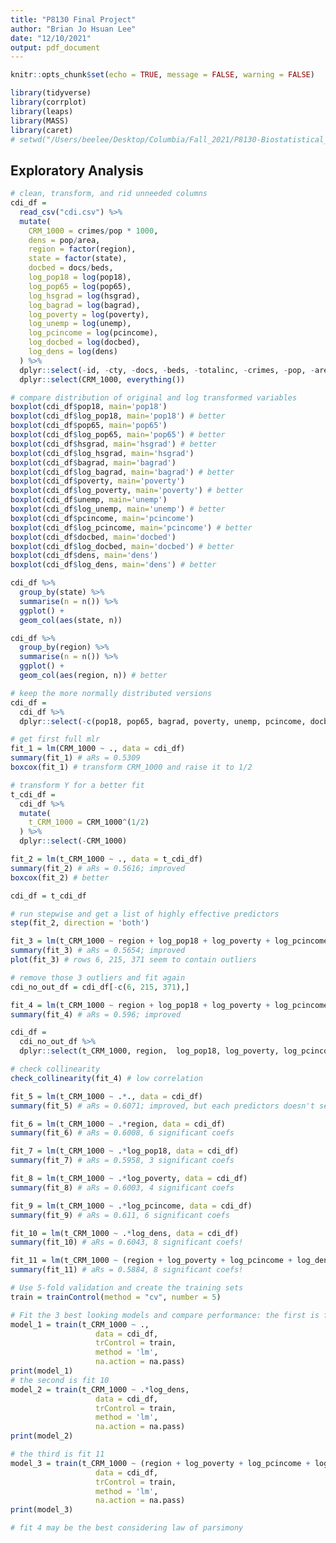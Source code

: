 ```yaml
---
title: "P8130 Final Project"
author: "Brian Jo Hsuan Lee"
date: "12/10/2021"
output: pdf_document
---
```


```r
knitr::opts_chunk$set(echo = TRUE, message = FALSE, warning = FALSE)

library(tidyverse)
library(corrplot)
library(leaps)
library(MASS) 
library(caret)
# setwd("/Users/beelee/Desktop/Columbia/Fall_2021/P8130-Biostatistical_Methods_1/Project/")
```

## Exploratory Analysis

```r
# clean, transform, and rid unneeded columns
cdi_df = 
  read_csv("cdi.csv") %>% 
  mutate(
    CRM_1000 = crimes/pop * 1000,
    dens = pop/area,
    region = factor(region),
    state = factor(state),
    docbed = docs/beds,
    log_pop18 = log(pop18),
    log_pop65 = log(pop65),
    log_hsgrad = log(hsgrad),
    log_bagrad = log(bagrad),
    log_poverty = log(poverty),
    log_unemp = log(unemp),
    log_pcincome = log(pcincome),
    log_docbed = log(docbed),
    log_dens = log(dens)
  ) %>% 
  dplyr::select(-id, -cty, -docs, -beds, -totalinc, -crimes, -pop, -area) %>% 
  dplyr::select(CRM_1000, everything())

# compare distribution of original and log transformed variables
boxplot(cdi_df$pop18, main='pop18')
boxplot(cdi_df$log_pop18, main='pop18') # better
boxplot(cdi_df$pop65, main='pop65') 
boxplot(cdi_df$log_pop65, main='pop65') # better
boxplot(cdi_df$hsgrad, main='hsgrad') # better
boxplot(cdi_df$log_hsgrad, main='hsgrad') 
boxplot(cdi_df$bagrad, main='bagrad') 
boxplot(cdi_df$log_bagrad, main='bagrad') # better
boxplot(cdi_df$poverty, main='poverty')
boxplot(cdi_df$log_poverty, main='poverty') # better
boxplot(cdi_df$unemp, main='unemp')
boxplot(cdi_df$log_unemp, main='unemp') # better
boxplot(cdi_df$pcincome, main='pcincome')
boxplot(cdi_df$log_pcincome, main='pcincome') # better
boxplot(cdi_df$docbed, main='docbed') 
boxplot(cdi_df$log_docbed, main='docbed') # better
boxplot(cdi_df$dens, main='dens')
boxplot(cdi_df$log_dens, main='dens') # better

cdi_df %>%
  group_by(state) %>% 
  summarise(n = n()) %>%
  ggplot() + 
  geom_col(aes(state, n))

cdi_df %>%
  group_by(region) %>% 
  summarise(n = n()) %>%
  ggplot() + 
  geom_col(aes(region, n)) # better

# keep the more normally distributed versions
cdi_df = 
  cdi_df %>% 
  dplyr::select(-c(pop18, pop65, bagrad, poverty, unemp, pcincome, docbed, dens, log_hsgrad, state))

# get first full mlr
fit_1 = lm(CRM_1000 ~ ., data = cdi_df)
summary(fit_1) # aRs = 0.5309
boxcox(fit_1) # transform CRM_1000 and raise it to 1/2

# transform Y for a better fit
t_cdi_df =
  cdi_df %>% 
  mutate(
    t_CRM_1000 = CRM_1000^(1/2)
  ) %>% 
  dplyr::select(-CRM_1000)

fit_2 = lm(t_CRM_1000 ~ ., data = t_cdi_df)
summary(fit_2) # aRs = 0.5616; improved
boxcox(fit_2) # better

cdi_df = t_cdi_df

# run stepwise and get a list of highly effective predictors
step(fit_2, direction = 'both')

fit_3 = lm(t_CRM_1000 ~ region + log_pop18 + log_poverty + log_pcincome + log_dens, data = cdi_df)
summary(fit_3) # aRs = 0.5654; improved
plot(fit_3) # rows 6, 215, 371 seem to contain outliers

# remove those 3 outliers and fit again
cdi_no_out_df = cdi_df[-c(6, 215, 371),]

fit_4 = lm(t_CRM_1000 ~ region + log_pop18 + log_poverty + log_pcincome + log_dens, data = cdi_no_out_df)
summary(fit_4) # aRs = 0.596; improved

cdi_df = 
  cdi_no_out_df %>% 
  dplyr::select(t_CRM_1000, region,  log_pop18, log_poverty, log_pcincome, log_dens)

# check collinearity
check_collinearity(fit_4) # low correlation
```


```r
fit_5 = lm(t_CRM_1000 ~ .*., data = cdi_df) 
summary(fit_5) # aRs = 0.6071; improved, but each predictors doesn't seem as significant

fit_6 = lm(t_CRM_1000 ~ .*region, data = cdi_df) 
summary(fit_6) # aRs = 0.6008, 6 significant coefs

fit_7 = lm(t_CRM_1000 ~ .*log_pop18, data = cdi_df) 
summary(fit_7) # aRs = 0.5958, 3 significant coefs

fit_8 = lm(t_CRM_1000 ~ .*log_poverty, data = cdi_df) 
summary(fit_8) # aRs = 0.6003, 4 significant coefs

fit_9 = lm(t_CRM_1000 ~ .*log_pcincome, data = cdi_df) 
summary(fit_9) # aRs = 0.611, 6 significant coefs

fit_10 = lm(t_CRM_1000 ~ .*log_dens, data = cdi_df) 
summary(fit_10) # aRs = 0.6043, 8 significant coefs!

fit_11 = lm(t_CRM_1000 ~ (region + log_poverty + log_pcincome + log_dens)*log_dens, data = cdi_df) 
summary(fit_11) # aRs = 0.5884, 8 significant coefs!
```


```r
# Use 5-fold validation and create the training sets
train = trainControl(method = "cv", number = 5)

# Fit the 3 best looking models and compare performance: the first is fit 4
model_1 = train(t_CRM_1000 ~ .,
                   data = cdi_df,
                   trControl = train,
                   method = 'lm',
                   na.action = na.pass)
print(model_1)
# the second is fit 10
model_2 = train(t_CRM_1000 ~ .*log_dens,
                   data = cdi_df,
                   trControl = train,
                   method = 'lm',
                   na.action = na.pass)
print(model_2)

# the third is fit 11
model_3 = train(t_CRM_1000 ~ (region + log_poverty + log_pcincome + log_dens)*log_dens,
                   data = cdi_df,
                   trControl = train,
                   method = 'lm',
                   na.action = na.pass)
print(model_3)

# fit 4 may be the best considering law of parsimony
```
